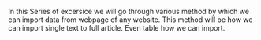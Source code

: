 In this Series of excersice we will go through various method by which we can import data from webpage of any website.
This method will be how we can import single text to full article. Even table how we can import.